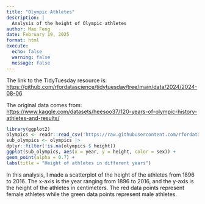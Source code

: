 ```yaml
---
title: "Olympic Athletes"
description: |
  Analysis of the height of Olympic athletes
author: Max Feng
date: February 19, 2025
format: html
execute:
  echo: false
  warning: false
  message: false
---
```


The link to the TidyTuesday resource is: <https://github.com/rfordatascience/tidytuesday/tree/main/data/2024/2024-08-06>

The original data comes from: <https://www.kaggle.com/datasets/heesoo37/120-years-of-olympic-history-athletes-and-results/>

```r
library(ggplot2)
olympics <- readr::read_csv('https://raw.githubusercontent.com/rfordatascience/tidytuesday/main/data/2024/2024-08-06/olympics.csv', show_col_types = FALSE)
sub_olympics <- olympics |>
dplyr::filter(!is.na(olympics $ height))
ggplot(sub_olympics, aes(x = year, y = height, color = sex)) +
geom_point(alpha = 0.7) +
labs(title = "Height of athletes in different years")
```

In this analysis, I made a scatterplot of the height of the athletes from 1896 to 2016. The x-axis is the year ranging from 1896 to 2016, and the y-axis is the height of the athletes in centimeters. The red data points represent female athletes while the green data points represent male athletes.
